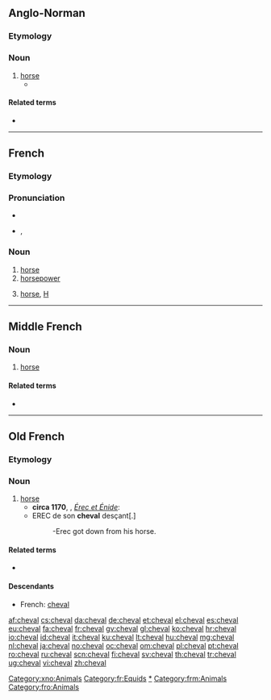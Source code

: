 ==Anglo-Norman==

===Etymology===
{{etyl|VL.|xno}} {{term|caballus|lang=la}}

===Noun===
{{xno-noun|m|chevaus|chevaus|cheval}}

# [[horse]]
#* {{quote-book|circa 1170|title=[http://books.google.fr/books?id=yjcTAAAAQAAJ&pg=PA244&dq=Le+Roman+de+Rou+et+des+ducs+de+Normandie,+Volume+2&hl=fr&ei=hd3STa3kNNKGhQe5kZnyCQ&sa=X&oi=book_result&ct=book-preview-link&resnum=3&ved=0CDoQuwUwAg#v=onepage&q&f=false Le Roman de Rou]|author=[[w:Wace|Wace]]|passage=Maint bon '''cheval''' i unt tué|translation=They killed many good horses}}

====Related terms====
* {{l|xno|chevalier}}

[[Category:xno:Animals]]
----

==French==

===Etymology===
{{etyl|VL.|fr}} {{term|caballus|lang=la}}

===Pronunciation===
* {{audio|Fr-un cheval-fr.ogg|audio}}
* {{IPA|/ʃəval/|lang=fr}}, {{SAMPA|/S@.val/}}

===Noun===
{{fr-noun|m|plural=chevaux}}

# [[horse]]
# [[horsepower]]
# {{slang|lang=fr}} [[horse]], [[H]] {{gloss|narcotic}}

[[Category:fr:Equids]]
[[Category:fr:Horses|*]]
----

==Middle French==

===Noun===
{{frm-noun|m|pl=chevaux|pl2=chevaulx}}

# [[horse]]

====Related terms====
* {{l|frm|chevalier}}

[[Category:frm:Animals]]
----

==Old French==

===Etymology===
{{etyl|VL.|fro}} {{term|caballus|lang=la}}

===Noun===
{{fro-noun|m|chevaus|chevaus|cheval}}

# [[horse]]
#* '''circa 1170''', {{w|Chrétien de Troyes}}, ''[[s:fr:Érec et Énide|Érec et Énide]]'':
#* EREC de son '''cheval''' desçant[.]
#*: -Erec got down from his horse.

====Related terms====
* {{l|fro|chevalier}}

====Descendants====
* French: [[cheval#French|cheval]]

[[Category:fro:Animals]]

[[af:cheval]]
[[cs:cheval]]
[[da:cheval]]
[[de:cheval]]
[[et:cheval]]
[[el:cheval]]
[[es:cheval]]
[[eu:cheval]]
[[fa:cheval]]
[[fr:cheval]]
[[gv:cheval]]
[[gl:cheval]]
[[ko:cheval]]
[[hr:cheval]]
[[io:cheval]]
[[id:cheval]]
[[it:cheval]]
[[ku:cheval]]
[[lt:cheval]]
[[hu:cheval]]
[[mg:cheval]]
[[nl:cheval]]
[[ja:cheval]]
[[no:cheval]]
[[oc:cheval]]
[[om:cheval]]
[[pl:cheval]]
[[pt:cheval]]
[[ro:cheval]]
[[ru:cheval]]
[[scn:cheval]]
[[fi:cheval]]
[[sv:cheval]]
[[th:cheval]]
[[tr:cheval]]
[[ug:cheval]]
[[vi:cheval]]
[[zh:cheval]]
